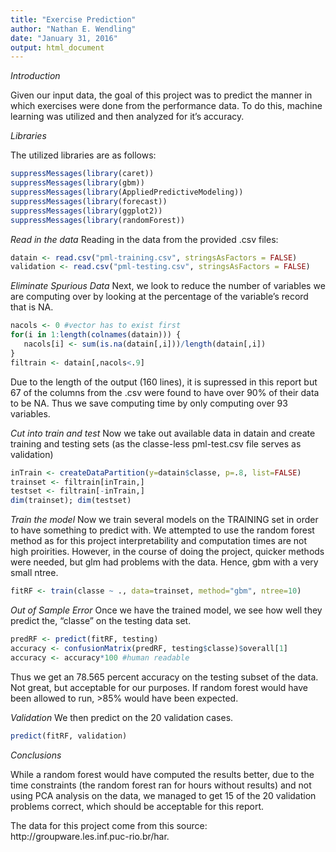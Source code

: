```yaml
---
title: "Exercise Prediction"
author: "Nathan E. Wendling"
date: "January 31, 2016"
output: html_document
---
```


*Introduction*

Given our input data, the goal of this project was to predict the manner in which exercises were done from the performance data.
To do this, machine learning was utilized and then analyzed for it's accuracy.

*Libraries*

The utilized libraries are as follows:

```r
suppressMessages(library(caret))
suppressMessages(library(gbm))
suppressMessages(library(AppliedPredictiveModeling))
suppressMessages(library(forecast))
suppressMessages(library(ggplot2))
suppressMessages(library(randomForest))
```

*Read in the data*
Reading in the data from the provided .csv files:

```r
datain <- read.csv("pml-training.csv", stringsAsFactors = FALSE)
validation <- read.csv("pml-testing.csv", stringsAsFactors = FALSE)
```

*Eliminate Spurious Data*
Next, we look to reduce the number of variables we are computing over by looking at the percentage of the variable's record that is NA.

```r
nacols <- 0 #vector has to exist first
for(i in 1:length(colnames(datain))) {
   nacols[i] <- sum(is.na(datain[,i]))/length(datain[,i])
}
filtrain <- datain[,nacols<.9]
```
Due to the length of the output (160 lines), it is supressed in this report but 67 of the columns from the .csv were found to have over 90% of their data to be NA.  Thus we save computing time by only computing over 93 variables.

*Cut into train and test*
Now we take out available data in datain and create training and testing sets (as the classe-less pml-test.csv file serves as validation)
```r
inTrain <- createDataPartition(y=datain$classe, p=.8, list=FALSE)
trainset <- filtrain[inTrain,]
testset <- filtrain[-inTrain,]
dim(trainset); dim(testset)
```


*Train the model*
Now we train several models on the TRAINING set in order to have something to predict with.  We attempted to  use the random forest method as for this project interpretability and computation times are not high proirities.  However, in the course of doing the project, quicker methods were needed, but glm had problems with the data.  Hence, gbm with a very small ntree.

```r
fitRF <- train(classe ~ ., data=trainset, method="gbm", ntree=10)
```

*Out of Sample Error*
Once we have the trained model, we see how well they predict the, "classe" on the testing data set.

```r
predRF <- predict(fitRF, testing)
accuracy <- confusionMatrix(predRF, testing$classe)$overall[1]
accuracy <- accuracy*100 #human readable
```

Thus we get an 78.565 percent accuracy on the testing subset of the data.  Not great, but acceptable for our purposes.  If random forest would have been allowed to run, >85% would have been expected.

*Validation*
We then predict on the 20 validation cases.

```r
predict(fitRF, validation)
```

*Conclusions*

While a random forest would have computed the results better, due to the time constraints (the random forest ran for hours without results) and not using PCA analysis on the data, we managed to get 15 of the 20 validation problems correct, which should be acceptable for this report.




The data for this project come from this source: http://groupware.les.inf.puc-rio.br/har.